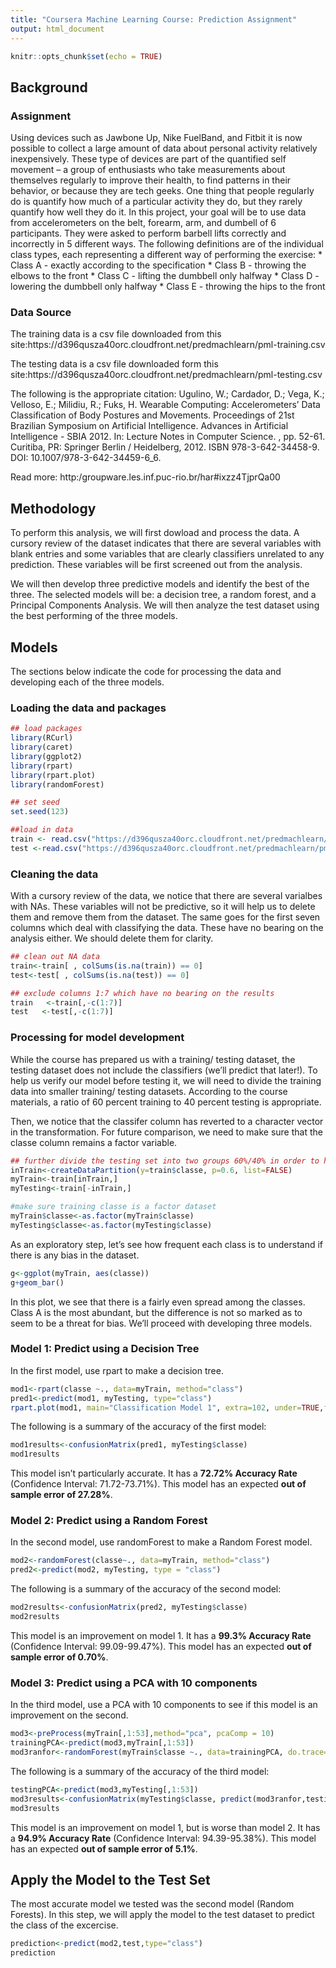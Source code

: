 ---
title: "Coursera Machine Learning Course: Prediction Assignment"
output: html_document
---

```{r setup, include=FALSE}
knitr::opts_chunk$set(echo = TRUE)
```

## Background

### Assignment
Using devices such as Jawbone Up, Nike FuelBand, and Fitbit it is now possible to collect a large amount of data about personal activity relatively inexpensively. These type of devices are part of the quantified self movement – a group of enthusiasts who take measurements about themselves regularly to improve their health, to find patterns in their behavior, or because they are tech geeks. One thing that people regularly do is quantify how much of a particular activity they do, but they rarely quantify how well they do it. In this project, your goal will be to use data from accelerometers on the belt, forearm, arm, and dumbell of 6 participants. They were asked to perform barbell lifts correctly and incorrectly in 5 different ways. The following definitions are of the individual class types, each representing a different way of performing the exercise:
* Class A - exactly according to the specification
* Class B - throwing the elbows to the front
* Class C - lifting the dumbbell only halfway
* Class D - lowering the dumbbell only halfway
* Class E - throwing the hips to the front


### Data Source

The training data is a csv file downloaded from this site:https://d396qusza40orc.cloudfront.net/predmachlearn/pml-training.csv

The testing data is a csv file downloaded form this site:https://d396qusza40orc.cloudfront.net/predmachlearn/pml-testing.csv

The following is the appropriate citation:
Ugulino, W.; Cardador, D.; Vega, K.; Velloso, E.; Milidiu, R.; Fuks, H. Wearable Computing: Accelerometers' Data Classification of Body Postures and Movements. Proceedings of 21st Brazilian Symposium on Artificial Intelligence. Advances in Artificial Intelligence - SBIA 2012. In: Lecture Notes in Computer Science. , pp. 52-61. Curitiba, PR: Springer Berlin / Heidelberg, 2012. ISBN 978-3-642-34458-9. DOI: 10.1007/978-3-642-34459-6_6.

Read more: http:/groupware.les.inf.puc-rio.br/har#ixzz4TjprQa00

## Methodology
To perform this analysis, we will first dowload and process the data. A cursory review of the dataset indicates that there are several variables with blank entries and some variables that are clearly classifiers unrelated to any prediction. These variables will be first screened out from the analysis.

We will then develop three predictive models and identify the best of the three. The selected models will be: a decision tree, a random forest, and a Principal Components Analysis. We will then analyze the test dataset using the best performing of the three models. 

## Models
The sections below indicate the code for processing the data and developing each of the three models. 

### Loading the data and packages

```{r load}
## load packages
library(RCurl)
library(caret)
library(ggplot2)
library(rpart)
library(rpart.plot)
library(randomForest)

## set seed
set.seed(123)

##load in data
train <- read.csv("https://d396qusza40orc.cloudfront.net/predmachlearn/pml-training.csv", header = TRUE,na.strings = c("NA","NaN","","#DIV/0!"))
test <-read.csv("https://d396qusza40orc.cloudfront.net/predmachlearn/pml-testing.csv", header = TRUE,na.strings = c("NA","NaN","","#DIV/0!"))
```

### Cleaning the data

With a cursory review of the data, we notice that there are several varialbes with NAs. These variables will not be predictive, so it will help us to delete them and remove them from the dataset. The same goes for the first seven columns which deal with classifying the data. These have no bearing on the analysis either. We should delete them for clarity. 

```{r clean}
## clean out NA data
train<-train[ , colSums(is.na(train)) == 0]
test<-test[ , colSums(is.na(test)) == 0]

## exclude columns 1:7 which have no bearing on the results
train   <-train[,-c(1:7)]
test   <-test[,-c(1:7)]
```

### Processing for model development

While the course has prepared us with a training/ testing dataset, the testing dataset does not include the classifiers (we'll predict that later!). To help us verify our model before testing it, we will need to divide the training data into smaller training/ testing datasets. According to the course materials, a ratio of 60 percent training to 40 percent testing is appropriate. 

Then, we notice that the classifer column has reverted to a character vector in the transformation. For future comparison, we need to make sure that the classe column remains a factor variable. 

```{r process}
## further divide the testing set into two groups 60%/40% in order to have two testing groups.
inTrain<-createDataPartition(y=train$classe, p=0.6, list=FALSE)
myTrain<-train[inTrain,]
myTesting<-train[-inTrain,]

#make sure training classe is a factor dataset
myTrain$classe<-as.factor(myTrain$classe)
myTesting$classe<-as.factor(myTesting$classe)
```

As an exploratory step, let's see how frequent each class is to understand if there is any bias in the dataset. 

```{r explore}
g<-ggplot(myTrain, aes(classe))
g+geom_bar()
```


In this plot, we see that there is a fairly even spread among the classes. Class A is the most abundant, but the difference is not so marked as to seem to be a threat for bias. We'll proceed with developing three models. 

### Model 1: Predict using a Decision Tree

In the first model, use rpart to make a decision tree.

```{r modelone}
mod1<-rpart(classe ~., data=myTrain, method="class")
pred1<-predict(mod1, myTesting, type="class")
rpart.plot(mod1, main="Classification Model 1", extra=102, under=TRUE,faclen=0)
```

The following is a summary of the accuracy of the first model:

```{r mod1results}
mod1results<-confusionMatrix(pred1, myTesting$classe)
mod1results

```

This model isn't particularly accurate. It has a **72.72% Accuracy Rate** (Confidence Interval: 71.72-73.71%). This model has an expected **out of sample error of 27.28%**. 

### Model 2: Predict using a Random Forest

In the second model, use randomForest to make a Random Forest model.

```{r modeltwo}
mod2<-randomForest(classe~., data=myTrain, method="class")
pred2<-predict(mod2, myTesting, type = "class")
```

The following is a summary of the accuracy of the second model:

```{r mod2results}
mod2results<-confusionMatrix(pred2, myTesting$classe)
mod2results

```

This model is an improvement on model 1. It has a **99.3% Accuracy Rate** (Confidence Interval: 99.09-99.47%). This model has an expected **out of sample error of 0.70%**. 

### Model 3: Predict using a PCA with 10 components

In the third model, use a PCA with 10 components to see if this model is an improvement on the second.

```{r modelthree}
mod3<-preProcess(myTrain[,1:53],method="pca", pcaComp = 10)
trainingPCA<-predict(mod3,myTrain[,1:53])
mod3ranfor<-randomForest(myTrain$classe ~., data=trainingPCA, do.trace=F)
```

The following is a summary of the accuracy of the third model:

```{r mod3results}
testingPCA<-predict(mod3,myTesting[,1:53])
mod3results<-confusionMatrix(myTesting$classe, predict(mod3ranfor,testingPCA))
mod3results
```

This model is an improvement on model 1, but is worse than model 2. It has a **94.9% Accuracy Rate** (Confidence Interval: 94.39-95.38%). This model has an expected **out of sample error of 5.1%**. 

## Apply the Model to the Test Set
The most accurate model we tested was the second model (Random Forests). In this step, we will apply the model to the test dataset to predict the class of the excercise.

```{r predict}
prediction<-predict(mod2,test,type="class")
prediction

```



